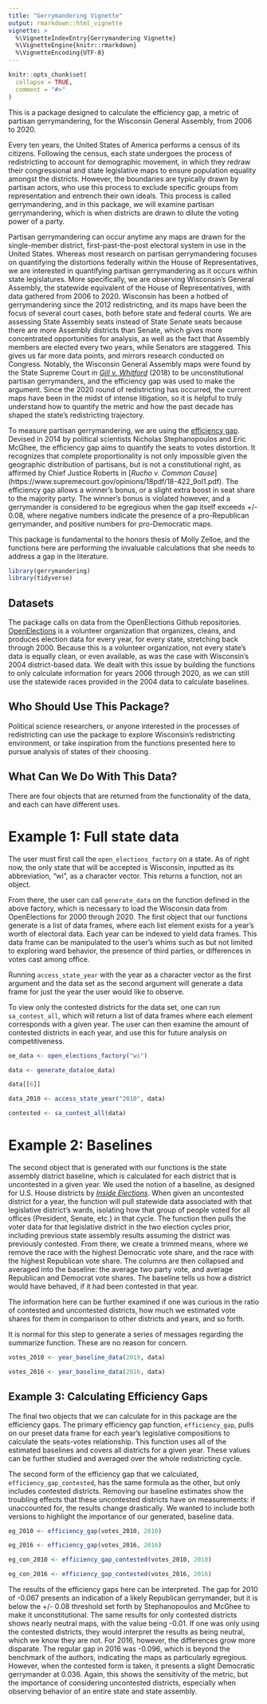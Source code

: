 ```yaml
---
title: "Gerrymandering Vignette"
output: rmarkdown::html_vignette
vignette: >
  %\VignetteIndexEntry{Gerrymandering Vignette}
  %\VignetteEngine{knitr::rmarkdown}
  %\VignetteEncoding{UTF-8}
---
```


```r
knitr::opts_chunk$set(
  collapse = TRUE,
  comment = "#>"
)
```

This is a package designed to calculate the efficiency gap, a metric of partisan gerrymandering, for the Wisconsin General Assembly, from 2006 to 2020. 

Every ten years, the United States of America performs a census of its citizens. Following the census, each state undergoes the process of redistricting to account for demographic movement, in which they redraw their congressional and state legislative maps to ensure population equality amongst the districts. However, the boundaries are typically drawn by partisan actors, who use this process to exclude specific groups from representation and entrench their own ideals. This process is called gerrymandering, and in this package, we will examine partisan gerrymandering, which is when districts are drawn to dilute the voting power of a party. 

Partisan gerrymandering can occur anytime any maps are drawn for the single-member district, first-past-the-post electoral system in use in the United States. Whereas most research on partisan gerrymandering focuses on quantifying the distortions federally within the House of Representatives, we are interested in quantifying partisan gerrymandering as it occurs within state legislatures. More specifically, we are observing Wisconsin's General Assembly, the statewide equivalent of the House of Representatives, with data gathered from 2006 to 2020. Wisconsin has been a hotbed of gerrymandering since the 2012 redistricting, and its maps have been the focus of several court cases, both before state and federal courts. We are assessing State Assembly seats instead of State Senate seats because there are more Assembly districts than Senate, which gives more concentrated opportunities for analysis, as well as the fact that Assembly members are elected every two years, while Senators are staggered. This gives us far more data points, and mirrors research conducted on Congress. Notably, the Wisconsin General Assembly maps were found by the State Supreme Court in [*Gill v. Whitford*](https://www.supremecourt.gov/opinions/17pdf/16-1161_dc8f.pdf) (2018) to be unconstitutional partisan gerrymanders, and the efficiency gap was used to make the argument. Since the 2020 round of redistricting has occurred, the current maps have been in the midst of intense litigation, so it is helpful to truly understand how to quantify the metric and how the past decade has shaped the state's redistricting trajectory. 

To measure partisan gerrymandering, we are using the [efficiency gap](https://chicagounbound.uchicago.edu/cgi/viewcontent.cgi?article=1946&context=public_law_and_legal_theory). Devised in 2014 by political scientists Nicholas Stephanopoulos and Eric McGhee, the efficiency gap aims to quantify the seats to votes distortion. It recognizes that complete proportionality is not only impossible given the geographic distribution of partisans, but is not a constitutional right, as affirmed by Chief Justice Roberts in [*Rucho v. Common Cause*] (https://www.supremecourt.gov/opinions/18pdf/18-422_9ol1.pdf). The efficiency gap allows a winner's bonus, or a slight extra boost in seat share to the majority party. The winner's bonus is violated however, and a gerrymander is considered to be egregious when the gap itself exceeds +/- 0.08, where negative numbers indicate the presence of a pro-Republican gerrymander, and positive numbers for pro-Democratic maps. 

This package is fundamental to the honors thesis of Molly Zelloe, and the functions here are performing the invaluable calculations that she needs to address a gap in the literature. 

```r
library(gerrymandering)
library(tidyverse)
```

## Datasets

The package calls on data from the OpenElections Github repositories. [OpenElections](https://github.com/openelections) is a volunteer organization that organizes, cleans, and produces election data for every year, for every state, stretching back through 2000. Because this is a volunteer organization, not every state's data is equally clean, or even available, as was the case with Wisconsin's 2004 district-based data. We dealt with this issue by building the functions to only calculate information for years 2006 through 2020, as we can still use the statewide races provided in the 2004 data to calculate baselines. 

## Who Should Use This Package?

Political science researchers, or anyone interested in the processes of redistricting can use the package to explore Wisconsin's redistricting environment, or take inspiration from the functions presented here to pursue analysis of states of their choosing. 

## What Can We Do With This Data?

There are four objects that are returned from the functionality of the data, and each can have different uses.

# Example 1: Full state data

The user must first call the `open_elections_factory` on a state. As of right now, the only state that will be accepted is Wisconsin, inputted as its abbreviation, "wi", as a character vector. This returns a function, not an object. 

From there, the user can call `generate_data` on the function defined in the above factory, which is necessary to load the Wisconsin data from OpenElections for 2000 through 2020. The first object that our functions generate is a list of data frames, where each list element exists for a year's worth of electoral data. Each year can be indexed to yield data frames. This data frame can be manipulated to the user's whims such as but not limited to exploring ward behavior, the presence of third parties, or differences in votes cast among office. 

Running `access_state_year` with the year as a character vector as the first argument and the data set as the second argument will generate a data frame for just the year the user would like to observe. 

To view only the contested districts for the data set, one can run `sa_contest_all`, which will return a list of data frames where each element corresponds with a given year. The user can then examine the amount of contested districts in each year, and use this for future analysis on competitiveness. 

```r
oe_data <- open_elections_factory("wi")

data <- generate_data(oe_data)

data[[6]]

data_2010 <- access_state_year("2010", data)

contested <- sa_contest_all(data)
```

# Example 2: Baselines

The second object that is generated with our functions is the state assembly district baseline, which is calculated for each district that is uncontested in a given year. We used the notion of a baseline, as designed for U.S. House districts by [*Inside Elections*](https://www.insideelections.com/news/article/methodology-inside-elections-baseline-by-congressional-district). When given an uncontested district for a year, the function will pull statewide data associated with that legislative district's wards, isolating how that group of people voted for all offices (President, Senate, etc.) in that cycle. The function then pulls the voter data for that legislative district in the two election cycles prior, including previous state assembly results assuming the district was previously contested. From there, we create a trimmed means, where we remove the race with the highest Democratic vote share, and the race with the highest Republican vote share. The columns are then collapsed and averaged into the baseline: the average two party vote, and average Republican and Democrat vote shares. The baseline tells us how a district would have behaved, if it had been contested in that year. 

The information here can be further examined if one was curious in the ratio of contested and uncontested districts, how much we estimated vote shares for them in comparison to other districts and years, and so forth. 

It is normal for this step to generate a series of messages regarding the summarize function. These are no reason for concern. 

```r
votes_2010 <- year_baseline_data(2010, data)

votes_2016 <- year_baseline_data(2016, data)
```

## Example 3: Calculating Efficiency Gaps

The final two objects that we can calculate for in this package are the efficiency gaps. The primary efficiency gap function, `efficiency_gap`, pulls on our preset data frame for each year's legislative compositions to calculate the seats-votes relationship. This function uses all of the estimated baselines and covers all districts for a given year. These values can be further studied and averaged over the whole redistricting cycle. 

The second form of the efficiency gap that we calculated, `efficiency_gap_contested`, has the same formula as the other, but only includes contested districts. Removing our baseline estimates show the troubling effects that these uncontested districts have on measurements: if unaccounted for, the results change drastically. We wanted to include both versions to highlight the importance of our generated, baseline data. 

```r
eg_2010 <- efficiency_gap(votes_2010, 2010)

eg_2016 <- efficiency_gap(votes_2016, 2016)

eg_con_2010 <- efficiency_gap_contested(votes_2010, 2010)

eg_con_2016 <- efficiency_gap_contested(votes_2016, 2016)
```

The results of the efficiency gaps here can be interpreted. The gap for 2010 of -0.067 presents an indication of a likely Republican gerrymander, but it is below the +/- 0.08 threshold set forth by Stephanopoulos and McGhee to make it unconstitutional. The same results for only contested districts shows nearly neutral maps, with the value being -0.01. If one was only using the contested districts, they would interpret the results as being neutral, which we know they are not. For 2016, however, the differences grow more disparate. The regular gap in 2016 was -0.096, which is beyond the benchmark of the authors, indicating the maps as particularly egregious. However, when the contested form is taken, it presents a slight Democratic gerrymander at 0.036. Again, this shows the sensitivity of the metric, but the importance of considering uncontested districts, especially when observing behavior of an entire state and state assembly. 
